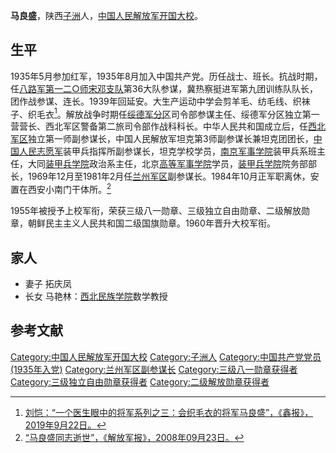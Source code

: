 {{Refimprove|time=2021-03-31T12:46:34+00:00}}
'''马良盛'''{{BD|1918年||2008年|5月5日}}，陕西[[子洲|子洲]]人，[[中国人民解放军开国大校|中国人民解放军开国大校]]。

==生平==
1935年5月参加红军，1935年8月加入中国共产党。历任战士、班长。抗战时期，任[[八路军第一二○师|八路军第一二○师]][[宋邓支队|宋邓支队]]第36大队参谋，冀热察挺进军第九团训练队队长，团作战参谋、连长。1939年回延安。大生产运动中学会剪羊毛、纺毛线、织袜子、织毛衣<ref>[https://www.sohu.com/a/335578042_119860 刘恺：“一个医生眼中的将军系列之三：会织毛衣的将军马良盛”，《鑫报》，2019年9月22日。]</ref>。解放战争时期任[[绥德专区|绥德军分区]]司令部参谋主任、绥德军分区独立第一营营长、西北军区警备第二旅司令部作战科科长。中华人民共和国成立后，任[[西北军区|西北军区]]独立第一师副参谋长，中国人民解放军坦克第3师副参谋长兼坦克团团长，[[中国人民志愿军|中国人民志愿军]]装甲兵指挥所副参谋长，坦克学校学员，[[南京军事学院|南京军事学院]]装甲兵系班主任，大同[[装甲兵学院|装甲兵学院]]政治系主任，北京[[高等军事学院|高等军事学院]]学员，[[装甲兵学院|装甲兵学院]]院务部部长，1969年12月至1981年2月任[[兰州军区|兰州军区]]副参谋长。1984年10月正军职离休，安置在西安小南门干体所。<ref>[http://mil.news.sina.com.cn/2008-09-23/0628522562.html?from=wap “马良盛同志逝世”，《解放军报》，2008年09月23日。]</ref>

1955年被授予上校军衔，荣获三级八一勋章、三级独立自由勋章、二级解放勋章，朝鲜民主主义人民共和国二级国旗勋章。1960年晋升大校军衔。

==家人==
*妻子 拓庆凤
*长女 马艳林：[[西北民族学院|西北民族学院]]数学教授
==参考文献==
<references/>

{{DEFAULTSORT:ma liangsheng}}
[[Category:中国人民解放军开国大校|Category:中国人民解放军开国大校]]
[[Category:子洲人|Category:子洲人]]
[[Category:中国共产党党员_(1935年入党)|Category:中国共产党党员 (1935年入党)]]
[[Category:兰州军区副参谋长|Category:兰州军区副参谋长]]
[[Category:三级八一勋章获得者|Category:三级八一勋章获得者]]
[[Category:三级独立自由勋章获得者|Category:三级独立自由勋章获得者]]
[[Category:二级解放勋章获得者|Category:二级解放勋章获得者]]
